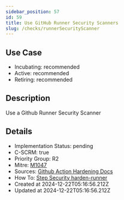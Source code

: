 ```yaml
---
sidebar_position: 57
id: 59
title: Use GitHub Runner Security Scanners
slug: /checks/runnerSecurityScanner
---
```


## Use Case
<!-- LEVELS:START -->
- Incubating: recommended
- Active: recommended
- Retiring: recommended
<!-- LEVELS:END -->

<!-- DESCRIPTION:START -->
## Description
Use a Github Runner Security Scanner
<!-- DESCRIPTION:END -->

<!-- DETAILS:START -->
## Details
- Implementation Status: pending
- C-SCRM: true
- Priority Group: R2
- Mitre: [M1047](https://attack.mitre.org/mitigations/M1047/)
- Sources: [Github Action Hardening Docs](https://docs.github.com/en/actions/security-guides/security-hardening-for-github-actions#hardening-for-self-hosted-runners)
- How To: [Step Security harden-runner](https://github.com/step-security/harden-runner)
- Created at 2024-12-22T05:16:56.212Z
- Updated at 2024-12-22T05:16:56.212Z
<!-- DETAILS:END -->
